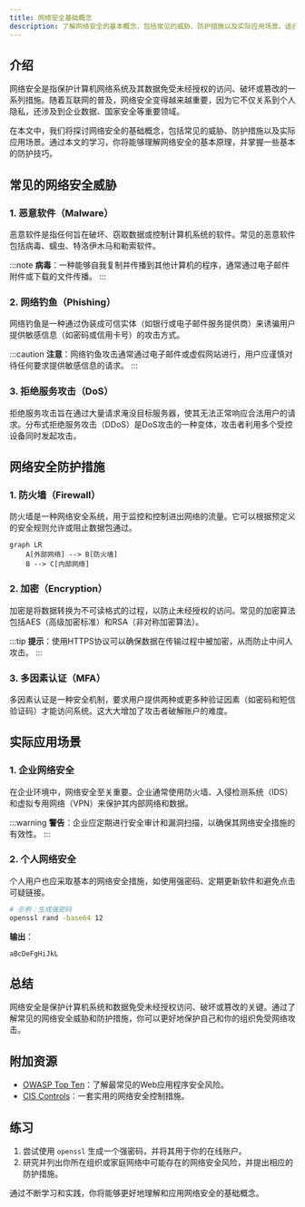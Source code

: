 ```yaml
---
title: 网络安全基础概念
description: 了解网络安全的基本概念，包括常见的威胁、防护措施以及实际应用场景。适合初学者入门学习。
---
```


## 介绍

网络安全是指保护计算机网络系统及其数据免受未经授权的访问、破坏或篡改的一系列措施。随着互联网的普及，网络安全变得越来越重要，因为它不仅关系到个人隐私，还涉及到企业数据、国家安全等重要领域。

在本文中，我们将探讨网络安全的基础概念，包括常见的威胁、防护措施以及实际应用场景。通过本文的学习，你将能够理解网络安全的基本原理，并掌握一些基本的防护技巧。

## 常见的网络安全威胁

### 1. 恶意软件（Malware）

恶意软件是指任何旨在破坏、窃取数据或控制计算机系统的软件。常见的恶意软件包括病毒、蠕虫、特洛伊木马和勒索软件。

:::note
**病毒**：一种能够自我复制并传播到其他计算机的程序，通常通过电子邮件附件或下载的文件传播。
:::

### 2. 网络钓鱼（Phishing）

网络钓鱼是一种通过伪装成可信实体（如银行或电子邮件服务提供商）来诱骗用户提供敏感信息（如密码或信用卡号）的攻击方式。

:::caution
**注意**：网络钓鱼攻击通常通过电子邮件或虚假网站进行，用户应谨慎对待任何要求提供敏感信息的请求。
:::

### 3. 拒绝服务攻击（DoS）

拒绝服务攻击旨在通过大量请求淹没目标服务器，使其无法正常响应合法用户的请求。分布式拒绝服务攻击（DDoS）是DoS攻击的一种变体，攻击者利用多个受控设备同时发起攻击。

## 网络安全防护措施

### 1. 防火墙（Firewall）

防火墙是一种网络安全系统，用于监控和控制进出网络的流量。它可以根据预定义的安全规则允许或阻止数据包通过。

```mermaid
graph LR
    A[外部网络] --> B[防火墙]
    B --> C[内部网络]
```

### 2. 加密（Encryption）

加密是将数据转换为不可读格式的过程，以防止未经授权的访问。常见的加密算法包括AES（高级加密标准）和RSA（非对称加密算法）。

:::tip
**提示**：使用HTTPS协议可以确保数据在传输过程中被加密，从而防止中间人攻击。
:::

### 3. 多因素认证（MFA）

多因素认证是一种安全机制，要求用户提供两种或更多种验证因素（如密码和短信验证码）才能访问系统。这大大增加了攻击者破解账户的难度。

## 实际应用场景

### 1. 企业网络安全

在企业环境中，网络安全至关重要。企业通常使用防火墙、入侵检测系统（IDS）和虚拟专用网络（VPN）来保护其内部网络和数据。

:::warning
**警告**：企业应定期进行安全审计和漏洞扫描，以确保其网络安全措施的有效性。
:::

### 2. 个人网络安全

个人用户也应采取基本的网络安全措施，如使用强密码、定期更新软件和避免点击可疑链接。

```bash
# 示例：生成强密码
openssl rand -base64 12
```

**输出**：
```
aBcDeFgHiJkL
```

## 总结

网络安全是保护计算机系统和数据免受未经授权访问、破坏或篡改的关键。通过了解常见的网络安全威胁和防护措施，你可以更好地保护自己和你的组织免受网络攻击。

## 附加资源

- [OWASP Top Ten](https://owasp.org/www-project-top-ten/)：了解最常见的Web应用程序安全风险。
- [CIS Controls](https://www.cisecurity.org/controls/)：一套实用的网络安全控制措施。

## 练习

1. 尝试使用 `openssl` 生成一个强密码，并将其用于你的在线账户。
2. 研究并列出你所在组织或家庭网络中可能存在的网络安全风险，并提出相应的防护措施。

通过不断学习和实践，你将能够更好地理解和应用网络安全的基础概念。